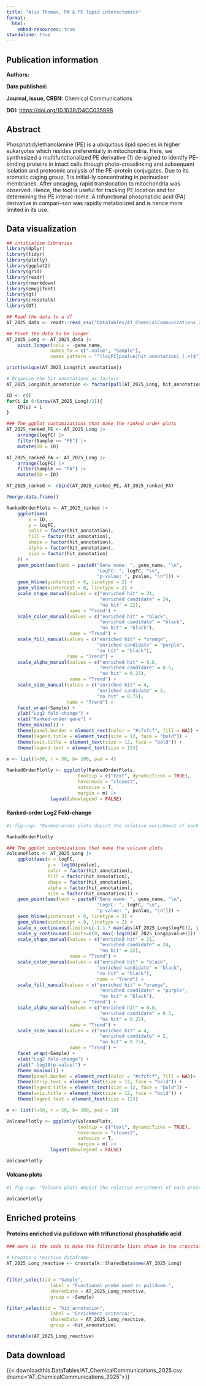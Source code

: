 ```yaml
---
title: "Alix Thomas, PA & PE lipid interactomics"
format: 
  html:
    embed-resources: true
standalone: true
---
```


<!-- Data overview
Two lipid probes, PA and PE for a single cell line
 -->

## Publication information

**Authors:**

**Date published:**

**Journal, issue, CRBN:** Chemical Communications

**DOI:** <https://doi.org/10.1039/D4CC03599B>

## Abstract

Phosphatidylethanolamine (PE) is a ubiquitous lipid species in higher eukaryotes which resides preferentially in mitochondria. Here, we synthesized a multifunctionalized PE derivative (1) de-signed to identify PE-binding proteins in intact cells through photo-crosslinking and subsequent isolation and proteomic analysis of the PE-protein conjugates. Due to its aromatic caging group, 1 is initial-ly concentrating in perinuclear membranes. After uncaging, rapid translocation to mitochondria was observed. Hence, the tool is useful for tracking PE location and for determining the PE interac-tome. A trifunctional phosphatidic acid (PA) derivative in compari-son was rapidly metabolized and is hence more limited in its use.

## Data visualization
 
```r

## intitialize libraries
library(dplyr)
library(tidyr)
library(plotly)
library(ggplot2)
library(grid)
library(readr)
library(rmarkdown)
library(emojifont)
library(gt)
library(crosstalk)
library(DT)

## Read the data to a df
AT_2025_data <- readr::read_csv("DataTables/AT_ChemicalCommunications_2025.csv")

## Pivot the data to be longer
AT_2025_Long <- AT_2025_data |>
	pivot_longer(cols = -gene_name,
				names_to = c(".value", "Sample"),
				names_pattern = "^(logFC|pvalue|hit_annotation)_(.+)$")

print(unique(AT_2025_Long$hit_annotation))

# Organize the hit annotations as factors
AT_2025_Long$hit_annotation <- factor(pull(AT_2025_Long, hit_annotation), levels = c("enriched hit", "enriched candidate", "no hit", "NA"), ordered=TRUE)

```

```r

ID <- c()
for(i in 0:(nrow(AT_2025_Long)/2)){
	ID[i] = i
}

### The ggplot customizations that make the ranked order plots
AT_2025_ranked_PE <- AT_2025_Long |>
    arrange(logFC) |>
	filter(Sample == "PE") |>
	mutate(ID = ID) 

AT_2025_ranked_PA <- AT_2025_Long |>
    arrange(logFC) |>
	filter(Sample == "PA") |>
	mutate(ID = ID) 

AT_2025_ranked <- rbind(AT_2025_ranked_PE, AT_2025_ranked_PA)

?merge.data.frame()

RankedOrderPlots <- AT_2025_ranked |>
    ggplot(aes(
        x = ID,
        y = logFC,
        color = factor(hit_annotation),
        fill = factor(hit_annotation),
        shape = factor(hit_annotation),
        alpha = factor(hit_annotation),
        size = factor(hit_annotation)
    )) +
    geom_point(aes(text = paste0("Gene name: ", gene_name, "\n",
                                 "LogFC: ", logFC, "\n",
                                 "p-value: ", pvalue, "\n"))) +
    geom_hline(yintercept = 0, linetype = 2) +
    geom_vline(xintercept = 0, linetype = 2) +
    scale_shape_manual(values = c("enriched hit" = 21,
                                  "enriched candidate" = 24,
                                  "no hit" = 22), 
                       name = "Trend") +
    scale_color_manual(values = c("enriched hit" = "black",
                                  "enriched candidate" = "black",
                                  "no hit" = "black"), 
                       name = "Trend") +
    scale_fill_manual(values = c("enriched hit" = "orange",
                                 "enriched candidate" = "purple",
                                 "no hit" = "black"), 
                      name = "Trend") +
    scale_alpha_manual(values = c("enriched hit" = 0.8,
                                  "enriched candidate" = 0.5,
                                  "no hit" = 0.25), 
                       name = "Trend") +
    scale_size_manual(values = c("enriched hit" = 4,
                                 "enriched candidate" = 2,
                                 "no hit" = 0.75), 
                      name = "Trend") +
    facet_wrap(~Sample) +
	ylab("Log2 fold-change") +
	xlab("Ranked-order gene") +
    theme_minimal() +
    theme(panel.border = element_rect(color = "#cfcfcf", fill = NA)) +
    theme(legend.title = element_text(size = 12, face = "bold")) +
    theme(axis.title = element_text(size = 12, face = "bold")) +
    theme(legend.text = element_text(size = 12))

m <- list(l=50, r = 50, b= 100, pad = 4)
	
RankedOrderPlotly <- ggplotly(RankedOrderPlots,
						  tooltip = c("text", dynamicTicks = TRUE),
						  hovermode = "closest",
						  autosize = T,
						  margin = m) |>
				layout(showlegend = FALSE)

```

#### Ranked-order Log2 Fold-change

:::{.border}
```r
#| fig-cap: "Ranked-order plots depict the relative enrichment of each protein versus control (y-axis) from lowest to highest. The left panel depicts the results of a pulldown using trifunctionalized phosphatidic acid; the right panel depicts the results of the pulldown using trifunctionalized phosphatidylethanolamine. Black proteins are unenriched or depleted in the presence of probe, Purple proteins are enriched to the probe but fall below a FDR or p-value threshold of significance, and Orange proteins surpass the threshold of significance (need details of threshold). "

RankedOrderPlotly
```
:::

```r

### The ggplot customizations that make the volcano plots
VolcanoPlots <- AT_2025_Long |>
	ggplot(aes(x = logFC,
			   y = -log10(pvalue),
			   color = factor(hit_annotation), 
			   fill = factor(hit_annotation), 
			   shape = factor(hit_annotation),
			   alpha = factor(hit_annotation),
			   size = factor(hit_annotation))) +
	geom_point(aes(text = paste0("Gene name: ", gene_name, "\n",
								 "LogFC: ", logFC, "\n",
								 "p-value: ", pvalue, "\n"))) +
	geom_hline(yintercept = 0, linetype = 2) +
	geom_vline(xintercept = 0, linetype = 2) +
	scale_x_continuous(limits=c(-1.1 * max(abs(AT_2025_Long$logFC)), 1.1* max(abs(AT_2025_Long$logFC)))) +
    scale_y_continuous(limits=c(0, max(-log10(AT_2025_Long$pvalue)))) +
	scale_shape_manual(values = c("enriched hit" = 21,
								  "enriched candidate" = 24,
								  "no hit" = 22), 
					   name = "Trend") +
	scale_color_manual(values = c("enriched hit" = "black",
								 "enriched candidate" = "black",
								 "no hit" = "black"), 
								 name = "Trend") +
	scale_fill_manual(values = c("enriched hit" = "orange",
								  "enriched candidate" = "purple",
								  "no hit" = "black"), 
					   name = "Trend") +
	scale_alpha_manual(values = c("enriched hit" = 0.8,
								  "enriched candidate" = 0.5,
								  "no hit" = 0.25), 
					   name = "Trend") +
	scale_size_manual(values = c("enriched hit" = 4,
								  "enriched candidate" = 2,
								  "no hit" = 0.75), 
					   name = "Trend") +
	facet_wrap(~Sample) +
	xlab("Log2 fold-change") +
	ylab("-log10(p-value)") +
	theme_minimal() +
	theme(panel.border = element_rect(color = "#cfcfcf", fill = NA))+
	theme(strip.text = element_text(size = 12, face = "bold")) +
	theme(legend.title = element_text(size = 12, face = "bold")) +
	theme(axis.title = element_text(size = 12, face = "bold")) +
	theme(legend.text = element_text(size = 12))

m <- list(l=50, r = 50, b= 100, pad = 10)

VolcanoPlotly <- ggplotly(VolcanoPlots,
						  tooltip = c("text", dynamicTicks = TRUE),
						  hovermode = "closest",
						  autosize = T,
						  margin = m) |>
				layout(showlegend = FALSE)

VolcanoPlotly

```

#### Volcano plots

:::{.border}
```r
#| fig-cap: "Volcano plots depict the relative enrichment of each protein versus control (x-axis) and the statistical significance of each protein following a Student's t-test (y-axis, -log10 transformed). The left panel depicts the results of a pulldown using trifunctionalized phosphatidic acid; the right panel depicts the results of the pulldown using trifunctionalized phosphatidylethanolamine. Black proteins are unenriched or depleted in the presence of probe, Purple proteins are enriched to the probe but fall below a FDR or p-value threshold of significance, and Orange proteins surpass the threshold of significance (need details of threshold)"

VolcanoPlotly
```
:::

## Enriched proteins

#### Proteins enriched via pulldown with trifunctional phosphatidic acid

:::{.border}
```r
### Here is the code to make the filterable lists shown in the crosstalk table below

# Creates a reactive dataframe
AT_2025_Long_reactive <- crosstalk::SharedData$new(AT_2025_Long)


filter_select(id = "Sample",
				label = "Functional probe used in pulldown:", 
				sharedData = AT_2025_Long_reactive,
				group = ~Sample)

filter_select(id = "hit_annotation",
				label = "Enrichment criteria:", 
				sharedData = AT_2025_Long_reactive,
				group = ~hit_annotation)

datatable(AT_2025_Long_reactive)

```
:::

## Data download

{{< downloadthis DataTables/AT_ChemicalCommunications_2025.csv dname="AT_ChemicalCommunications_2025">}}


